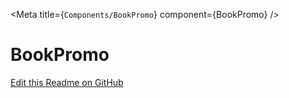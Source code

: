 
<Meta title={`Components/BookPromo`} component={BookPromo} />

# BookPromo

<Story story={stories.basic} />

<ArgsTable />

[Edit this Readme on GitHub](https://github.com/wellcomecollection/wellcomecollection.org/edit/main/cardigan/stories/components/BookPromo/BookPromo.stories.mdx)
